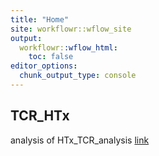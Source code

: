 ```yaml
---
title: "Home"
site: workflowr::wflow_site
output:
  workflowr::wflow_html:
    toc: false
editor_options:
  chunk_output_type: console
---
```


## TCR_HTx
analysis of HTx_TCR_analysis
[link](HTx_TCR_analysis_knit.html)

